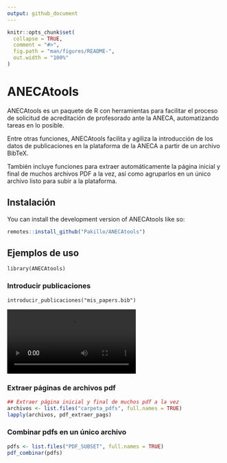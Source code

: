 ```yaml
---
output: github_document
---
```


<!-- README.md is generated from README.Rmd. Please edit that file -->

```r
knitr::opts_chunk$set(
  collapse = TRUE,
  comment = "#>",
  fig.path = "man/figures/README-",
  out.width = "100%"
)
```

# ANECAtools

<!-- badges: start -->
<!-- badges: end -->

ANECAtools es un paquete de R con herramientas para facilitar el proceso de solicitud de acreditación de profesorado ante la ANECA, automatizando tareas en lo posible. 

Entre otras funciones, ANECAtools facilita y agiliza la introducción de los datos de publicaciones en la plataforma de la ANECA a partir de un archivo BibTeX. 

También incluye funciones para extraer automáticamente la página inicial y final de muchos archivos PDF a la vez, así como agruparlos en un único archivo listo para subir a la plataforma.

## Instalación

You can install the development version of ANECAtools like so:

``` r
remotes::install_github("Pakillo/ANECAtools")
```

## Ejemplos de uso

`library(ANECAtools)`

### Introducir publicaciones

`introducir_publicaciones("mis_papers.bib")`

![](man/figures/ANECAtools.mp4)


### Extraer páginas de archivos pdf

```r
## Extraer página inicial y final de muchos pdf a la vez
archivos <- list.files("carpeta_pdfs", full.names = TRUE)
lapply(archivos, pdf_extraer_pags)
```


### Combinar pdfs en un único archivo

```r
pdfs <- list.files("PDF_SUBSET", full.names = TRUE)
pdf_combinar(pdfs)
```


